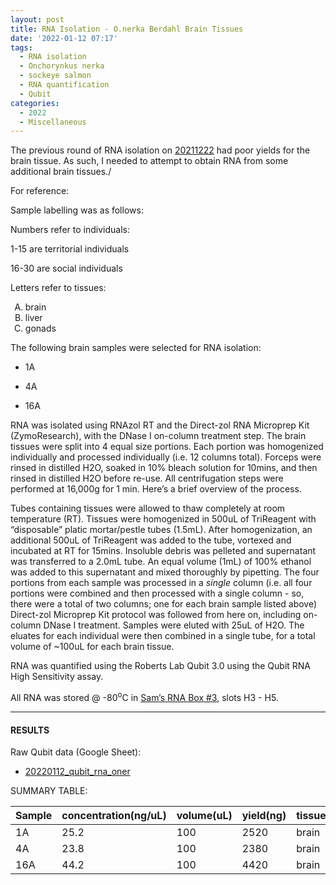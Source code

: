 ```yaml
---
layout: post
title: RNA Isolation - O.nerka Berdahl Brain Tissues
date: '2022-01-12 07:17'
tags: 
  - RNA isolation
  - Onchorynkus nerka
  - sockeye salmon
  - RNA quantification
  - Qubit
categories: 
  - 2022
  - Miscellaneous
---
```

The previous round of RNA isolation on [20211222](https://robertslab.github.io/sams-notebook/posts/2021/2021-12-22-RNA-Isolation-O.nerka-Berdahl-Brain-Tissues/) had poor yields for the brain tissue. As such, I needed to attempt to obtain RNA from some additional brain tissues./

For reference:

Sample labelling was as follows:

Numbers refer to individuals:

1-15 are territorial individuals

16-30 are social individuals

Letters refer to tissues:

(A) brain
(B) liver
(C) gonads

The following brain samples were selected for RNA isolation:

- 1A

- 4A

- 16A

RNA was isolated using RNAzol RT and the Direct-zol RNA Microprep Kit (ZymoResearch), with the DNase I on-column treatment step. The brain tissues were split into 4 equal size portions. Each portion was homogenized individually and processed individually (i.e. 12 columns total). Forceps were rinsed in distilled H2O, soaked in 10% bleach solution for 10mins, and then rinsed in distilled H2O before re-use. All centrifugation steps were performed at 16,000g for 1 min. Here’s a brief overview of the process.

Tubes containing tissues were allowed to thaw completely at room temperature (RT). Tissues were homogenized in 500uL of TriReagent with “disposable” platic mortar/pestle tubes (1.5mL). After homogenization, an additional 500uL of TriReagent was added to the tube, vortexed and incubated at RT for 15mins. Insoluble debris was pelleted and supernatant was transferred to a 2.0mL tube. An equal volume (1mL) of 100% ethanol was added to this supernatant and mixed thoroughly by pipetting. The four portions from each sample was processed in a _single_ column (i.e. all four portions were combined and then processed with a single column - so, there were a total of two columns; one for each brain sample listed above) Direct-zol Microprep Kit protocol was followed from here on, including on-column DNase I treatment. Samples were eluted with 25uL of H2O. The eluates for each individual were then combined in a single tube, for a total volume of ~100uL for each brain tissue.

RNA was quantified using the Roberts Lab Qubit 3.0 using the Qubit RNA High Sensitivity assay.

All RNA was stored @ -80<sup>o</sup>C in [Sam’s RNA Box #3](https://docs.google.com/spreadsheets/d/1j9jm3b91IkVfG0EsSjQpR--t2R97YXEQPaOFqsOqjhc/edit?usp=sharing), slots H3 - H5.

---

#### RESULTS

Raw Qubit data (Google Sheet):

- [20220112_qubit_rna_oner](https://docs.google.com/spreadsheets/d/1SomJ1DydWYkWPpv1bEwaWPccNfso_DMkXQIt09oZetY/edit?usp=sharing)

SUMMARY TABLE:

| Sample | concentration(ng/uL) | volume(uL) | yield(ng) | tissue |
|--------|----------------------|------------|-----------|--------|
| 1A     | 25.2                 | 100        | 2520      | brain  |
| 4A     | 23.8                 | 100        | 2380      | brain  |
| 16A    | 44.2                 | 100        | 4420      | brain  |
